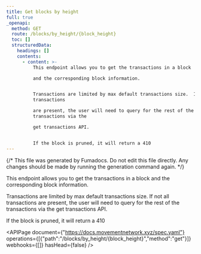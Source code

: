 ```yaml
---
title: Get blocks by height
full: true
_openapi:
  method: GET
  route: /blocks/by_height/{block_height}
  toc: []
  structuredData:
    headings: []
    contents:
      - content: >-
          This endpoint allows you to get the transactions in a block

          and the corresponding block information.


          Transactions are limited by max default transactions size.  If not all
          transactions

          are present, the user will need to query for the rest of the
          transactions via the

          get transactions API.


          If the block is pruned, it will return a 410
---
```


{/* This file was generated by Fumadocs. Do not edit this file directly. Any changes should be made by running the generation command again. */}

This endpoint allows you to get the transactions in a block
and the corresponding block information.

Transactions are limited by max default transactions size.  If not all transactions
are present, the user will need to query for the rest of the transactions via the
get transactions API.

If the block is pruned, it will return a 410

<APIPage document={"https://docs.movementnetwork.xyz/spec.yaml"} operations={[{"path":"/blocks/by_height/{block_height}","method":"get"}]} webhooks={[]} hasHead={false} />